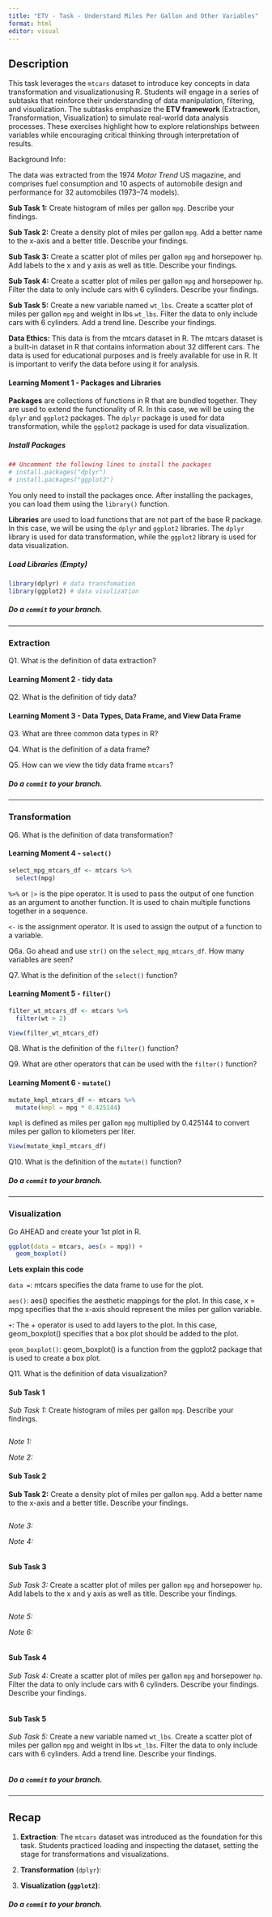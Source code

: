 ```yaml
---
title: "ETV - Task - Understand Miles Per Gallon and Other Variables"
format: html
editor: visual
---
```


## Description

This task leverages the `mtcars` dataset to introduce key concepts in data transformation and visualizationusing R. Students will engage in a series of subtasks that reinforce their understanding of data manipulation, filtering, and visualization. The subtasks emphasize the **ETV framework** (Extraction, Transformation, Visualization) to simulate real-world data analysis processes. These exercises highlight how to explore relationships between variables while encouraging critical thinking through interpretation of results.

Background Info:

The data was extracted from the 1974 *Motor Trend* US magazine, and comprises fuel consumption and 10 aspects of automobile design and performance for 32 automobiles (1973--74 models).

**Sub Task 1:** Create histogram of miles per gallon `mpg`. Describe your findings.

**Sub Task 2:** Create a density plot of miles per gallon `mpg`. Add a better name to the x-axis and a better title. Describe your findings.

**Sub Task 3:** Create a scatter plot of miles per gallon `mpg` and horsepower `hp`. Add labels to the x and y axis as well as title. Describe your findings.

**Sub Task 4:** Create a scatter plot of miles per gallon `mpg` and horsepower `hp`. Filter the data to only include cars with 6 cylinders. Describe your findings.

**Sub Task 5:** Create a new variable named `wt_lbs`. Create a scatter plot of miles per gallon `mpg` and weight in lbs `wt_lbs`. Filter the data to only include cars with 6 cylinders. Add a trend line. Describe your findings.

**Data Ethics:** This data is from the mtcars dataset in R. The mtcars dataset is a built-in dataset in R that contains information about 32 different cars. The data is used for educational purposes and is freely available for use in R. It is important to verify the data before using it for analysis.

#### Learning Moment 1 - Packages and Libraries

**Packages** are collections of functions in R that are bundled together. They are used to extend the functionality of R. In this case, we will be using the `dplyr` and `ggplot2` packages. The `dplyr` package is used for data transformation, while the `ggplot2` package is used for data visualization.

##### Install Packages

```r
## Uncomment the following lines to install the packages
# install.packages("dplyr")
# install.packages("ggplot2")
```

You only need to install the packages once. After installing the packages, you can load them using the `library()` function.

**Libraries** are used to load functions that are not part of the base R package. In this case, we will be using the `dplyr` and `ggplot2` libraries. The `dplyr` library is used for data transformation, while the `ggplot2` library is used for data visualization.

##### Load Libraries (Empty)

```r
library(dplyr) # data transfomation 
library(ggplot2) # data visulization

```

##### Do a `commit` to your branch.

------------------------------------------------------------------------

### Extraction

Q1. What is the definition of data extraction?

<!-- \[Place Answer - Begin\] -->

<!-- \[Place Answer - End\] -->

#### Learning Moment 2 - tidy data

Q2. What is the definition of tidy data?

<!-- \[Place Answer - Begin\] -->

<!-- \[Place Answer - End\] -->

#### Learning Moment 3 - Data Types, Data Frame, and View Data Frame

Q3. What are three common data types in R?

<!-- \[Place Answer - Begin\] -->

<!-- \[Place Answer - End\] -->

Q4. What is the definition of a data frame?

<!-- \[Place Answer - Begin\] -->

<!-- \[Place Answer - End\] -->

Q5. How can we view the tidy data frame `mtcars`?

<!-- \[Place Answer - Begin\]  -->

<!-- \[Place Answer - End\] -->

##### Do a `commit` to your branch.

------------------------------------------------------------------------

### Transformation

Q6. What is the definition of data transformation?

<!-- \[Place Answer - Begin\] -->

<!-- \[Place Answer - End\] -->

#### Learning Moment 4 - `select()`

```r
select_mpg_mtcars_df <- mtcars %>% 
  select(mpg)
```

`%>%` or `|>` is the pipe operator. It is used to pass the output of one function as an argument to another function. It is used to chain multiple functions together in a sequence.

`<-` is the assignment operator. It is used to assign the output of a function to a variable.

Q6a. Go ahead and use `str()` on the `select_mpg_mtcars_df`. How many variables are seen?

<!-- \[Place Answer - Begin\] -->

<!-- \[Place Answer - End\] -->

Q7. What is the definition of the `select()` function?

<!-- \[Place Answer - Begin\] -->

<!-- \[Place Answer - End\] -->

#### Learning Moment 5 - `filter()`

```r
filter_wt_mtcars_df <- mtcars %>% 
  filter(wt > 2)
```

```r
View(filter_wt_mtcars_df)
```

Q8. What is the definition of the `filter()` function?

<!-- \[Place Answer - Begin\] -->

<!-- \[Place Answer - End\] -->

Q9. What are other operators that can be used with the `filter()` function?

<!-- \[Place Answer - Begin\] -->

<!-- \[Place Answer - End\] -->

#### Learning Moment 6 - `mutate()`

```r
mutate_kmpl_mtcars_df <- mtcars %>% 
  mutate(kmpl = mpg * 0.425144)

```

`kmpl` is defined as miles per gallon `mpg` multiplied by 0.425144 to convert miles per gallon to kilometers per liter.

```r
View(mutate_kmpl_mtcars_df)
```

Q10. What is the definition of the `mutate()` function?

<!-- \[Place Answer - Begin\] -->

<!-- \[Place Answer - End\] -->

##### Do a `commit` to your branch.

------------------------------------------------------------------------

### Visualization

Go AHEAD and create your 1st plot in R.

```r
ggplot(data = mtcars, aes(x = mpg)) +
  geom_boxplot() 
```

**Lets explain this code**

`data =`: mtcars specifies the data frame to use for the plot.

`aes()`: aes() specifies the aesthetic mappings for the plot. In this case, x = mpg specifies that the x-axis should represent the miles per gallon variable.

`+`: The + operator is used to add layers to the plot. In this case, geom_boxplot() specifies that a box plot should be added to the plot.

`geom_boxplot()`: geom_boxplot() is a function from the ggplot2 package that is used to create a box plot.

Q11. What is the definition of data visualization?

<!-- \[Place Answer - Begin\] -->

<!-- \[Place Answer - End\] -->

#### Sub Task 1

*Sub Task 1:* Create histogram of miles per gallon `mpg`. Describe your findings.

<!-- \[Place Answer - Begin\] -->

```r


```

*Note 1:*

*Note 2:*

<!-- \[Place Answer - End\] -->

#### Sub Task 2

**Sub Task 2:** Create a density plot of miles per gallon `mpg`. Add a better name to the x-axis and a better title. Describe your findings.

<!-- \[Place Answer - Begin\] -->

```r

```

*Note 3:*

*Note 4:*

```r

```

<!-- \[Place Answer - End\] -->

#### Sub Task 3

*Sub Task 3:* Create a scatter plot of miles per gallon `mpg` and horsepower `hp`. Add labels to the x and y axis as well as title. Describe your findings.

<!-- \[Place Answer - Begin\] -->

```r


```

*Note 5:*

*Note 6:*

```r

```

<!-- \[Place Answer - End\] -->

#### Sub Task 4

*Sub Task 4:* Create a scatter plot of miles per gallon `mpg` and horsepower `hp`. Filter the data to only include cars with 6 cylinders. Describe your findings. Describe your findings.

```r


```

#### Sub Task 5

*Sub Task 5:* Create a new variable named `wt_lbs`. Create a scatter plot of miles per gallon `mpg` and weight in lbs `wt_lbs`. Filter the data to only include cars with 6 cylinders. Add a trend line. Describe your findings.

```r


```

##### Do a `commit` to your branch.

------------------------------------------------------------------------

## Recap

1.  **Extraction**: The `mtcars` dataset was introduced as the foundation for this task. Students practiced loading and inspecting the dataset, setting the stage for transformations and visualizations.

<!-- \[Place Answer - Begin\] -->

<!-- \[Place Answer - End\] -->

2.  **Transformation** (`dplyr`):

<!-- \[Place Answer - Begin\] -->

<!-- \[Place Answer - End\] -->

3.  **Visualization (`ggplot2`)**:

<!-- \[Place Answer - Begin\] -->

<!-- \[Place Answer - End\] -->

##### Do a `commit` to your branch.
